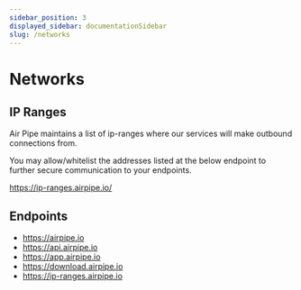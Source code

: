 ```yaml
---
sidebar_position: 3
displayed_sidebar: documentationSidebar
slug: /networks
---
```


# Networks

## IP Ranges

Air Pipe maintains a list of ip-ranges where our services will make outbound connections from.

You may allow/whitelist the addresses listed at the below endpoint to further secure communication to your endpoints.


https://ip-ranges.airpipe.io/


## Endpoints

- https://airpipe.io
- https://api.airpipe.io
- https://app.airpipe.io
- https://download.airpipe.io
- https://ip-ranges.airpipe.io